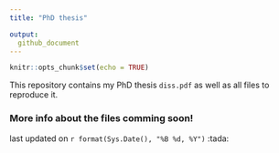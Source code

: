 ```yaml
---
title: "PhD thesis"

output:
  github_document
---
```


```r
knitr::opts_chunk$set(echo = TRUE)
```



This repository contains my PhD thesis `diss.pdf` as well as all files to reproduce it.


### More info about the files comming soon!

last updated on `r format(Sys.Date(), "%B %d, %Y")` :tada:
